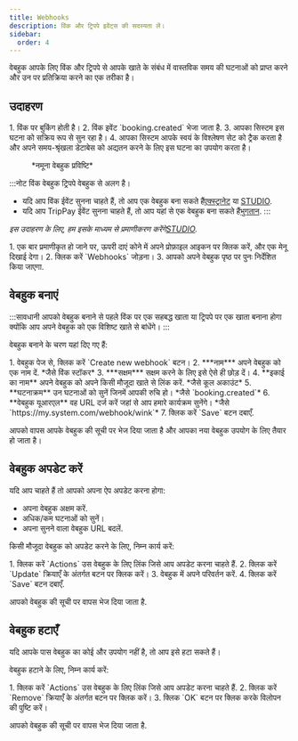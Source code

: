 ```yaml
---
title: Webhooks
description: विंक और ट्रिपपे इवेंट्स की सदस्यता लें।
sidebar:
  order: 4
---
```


वेबहुक आपके लिए विंक और ट्रिपपे से आपके खाते के संबंध में वास्तविक समय की घटनाओं को प्राप्त करने और उन पर प्रतिक्रिया करने का एक तरीका है।

## उदाहरण

<Steps>
  1. विंक पर बुकिंग होती है।
  2. विंक इवेंट `booking.created` भेजा जाता है.
  3. आपका सिस्टम इस घटना को सक्रिय रूप से सुन रहा है।
  4. आपका सिस्टम आपके स्वयं के विश्लेषण सेट को ट्रैक करता है और अपने समय-श्रृंखला डेटाबेस को अद्यतन करने के लिए इस घटना का उपयोग करता है।
</Steps>


<figure>
  <CloudinaryImage width="350" height="215" resize="scale" quality="best" alt="नमूना वेबहुक" src="academy/webhook" errorImage="noimage_opaque_nyrtl0.png" />

  <figcaption>*नमूना वेबहुक प्रविष्टि*</figcaption>
</figure>


:::नोट
विंक वेबहुक ट्रिपपे वेबहुक से अलग है।

* यदि आप विंक ईवेंट सुनना चाहते हैं, तो आप एक वेबहुक बना सकते हैं[एक्स्ट्रानेट](https://extranet.wink.travel) या [STUDIO](https://studio.wink.travel).
* यदि आप TripPay ईवेंट सुनना चाहते हैं, तो आप यहां से एक वेबहुक बना सकते हैं[भुगतान](https://pay.wink.travel). :::

*इस उदाहरण के लिए, हम इसके माध्यम से प्रमाणीकरण करेंगे[STUDIO](https://studio.wink.travel).*

<Steps>
  1. एक बार प्रमाणीकृत हो जाने पर, ऊपरी दाएं कोने में अपने प्रोफ़ाइल आइकन पर क्लिक करें, और एक मेनू दिखाई देगा।
  2. क्लिक करें `Webhooks` जोड़ना।
  3. आपको अपने वेबहुक पृष्ठ पर पुनः निर्देशित किया जाएगा.
</Steps>


## वेबहुक बनाएं

:::सावधानी
आपको वेबहुक बनाने से पहले विंक पर एक सहबद्ध खाता या ट्रिपपे पर एक खाता बनाना होगा क्योंकि आप अपने वेबहुक को एक विशिष्ट खाते से बांधेंगे।
:::

वेबहुक बनाने के चरण यहां दिए गए हैं:

<Steps>
  1. वेबहुक पेज से, क्लिक करें `Create new webhook` बटन।
  2. ***नाम*** अपने वेबहुक को एक नाम दें. *जैसे विंक स्टॉकर*
  3. ***सक्षम*** सक्षम करने के लिए इसे ऐसे ही छोड़ दें।
  4. **इकाई का नाम** अपने वेबहुक को अपने किसी मौजूदा खाते से लिंक करें. *जैसे कूल अकाउंट*
  5. **घटनाक्रम** उन घटनाओं को सुनें जिनमें आपकी रुचि हो। *जैसे `booking.created`*
  6. **वेबहुक यूआरएल** वह URL दर्ज करें जहां से आप हमारे कार्यक्रम सुनेंगे। *जैसे `https://my.system.com/webhook/wink`*
  7. क्लिक करें `Save` बटन दबाएँ.
</Steps>


आपको वापस आपके वेबहुक की सूची पर भेज दिया जाता है और आपका नया वेबहुक उपयोग के लिए तैयार हो जाता है।

## वेबहुक अपडेट करें

यदि आप चाहते हैं तो आपको अपना ऐप अपडेट करना होगा:

* अपना वेबहुक अक्षम करें.
* अधिक/कम घटनाओं को सुनें।
* अपना सुनने वाला वेबहुक URL बदलें.

किसी मौजूदा वेबहुक को अपडेट करने के लिए, निम्न कार्य करें:

<Steps>
  1. क्लिक करें `Actions` उस वेबहुक के लिए लिंक जिसे आप अपडेट करना चाहते हैं.
  2. क्लिक करें `Update` क्रियाएँ के अंतर्गत बटन पर क्लिक करें।
  3. वेबहुक में अपने परिवर्तन करें.
  4. क्लिक करें `Save` बटन दबाएँ.
</Steps>


आपको वेबहुक की सूची पर वापस भेज दिया जाता है.

## वेबहुक हटाएँ

यदि आपके पास वेबहुक का कोई और उपयोग नहीं है, तो आप इसे हटा सकते हैं।

वेबहुक हटाने के लिए, निम्न कार्य करें:

<Steps>
  1. क्लिक करें `Actions` उस वेबहुक के लिए लिंक जिसे आप अपडेट करना चाहते हैं.
  2. क्लिक करें `Remove` क्रियाएँ के अंतर्गत बटन पर क्लिक करें।
  3. क्लिक `OK` बटन पर क्लिक करके विलोपन की पुष्टि करें।
</Steps>


आपको वेबहुक की सूची पर वापस भेज दिया जाता है.

